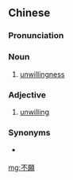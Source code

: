 {{also|不愿}}
==Chinese==
{{zh-forms|s=不愿}}

===Pronunciation===
{{zh-pron
|m=不yuàn
|c=bat1 jyun6
|h=pfs=put-ngien
|cat=n,a
}}

===Noun===
{{zh-noun}}

# [[unwillingness]]

===Adjective===
{{zh-adj}}

# [[unwilling]]

===Synonyms===
* {{qualifier|Cantonese}} {{zh-l|唔願}}

[[mg:不願]]